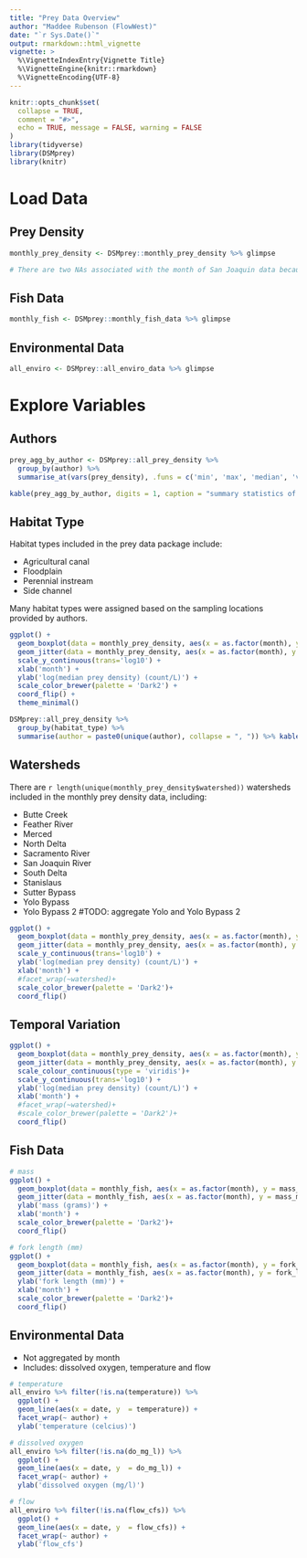 ```yaml
---
title: "Prey Data Overview"
author: "Maddee Rubenson (FlowWest)"
date: "`r Sys.Date()`"
output: rmarkdown::html_vignette
vignette: >
  %\VignetteIndexEntry{Vignette Title}
  %\VignetteEngine{knitr::rmarkdown}
  %\VignetteEncoding{UTF-8}
---
```


```r
knitr::opts_chunk$set(
  collapse = TRUE,
  comment = "#>",
  echo = TRUE, message = FALSE, warning = FALSE
)
library(tidyverse)
library(DSMprey)
library(knitr)
```

# Load Data 

## Prey Density 


```r
monthly_prey_density <- DSMprey::monthly_prey_density %>% glimpse

# There are two NAs associated with the month of San Joaquin data because data received was aggregated to year

```

## Fish Data 

```r
monthly_fish <- DSMprey::monthly_fish_data %>% glimpse

```

## Environmental Data 

```r
all_enviro <- DSMprey::all_enviro_data %>% glimpse

```

# Explore Variables

## Authors

```r

prey_agg_by_author <- DSMprey::all_prey_density %>%
  group_by(author) %>%
  summarise_at(vars(prey_density), .funs = c('min', 'max', 'median', 'var'), na.rm = TRUE)

kable(prey_agg_by_author, digits = 1, caption = "summary statistics of prey density values across authors included in the prey data package")

```

## Habitat Type

Habitat types included in the prey data package include: 

* Agricultural canal
* Floodplain
* Perennial instream
* Side channel

Many habitat types were assigned based on the sampling locations provided by authors. 

```r

ggplot() +
  geom_boxplot(data = monthly_prey_density, aes(x = as.factor(month), y = median_prey_density), alpha = 0.5) +
  geom_jitter(data = monthly_prey_density, aes(x = as.factor(month), y = median_prey_density, color = habitat_type)) +
  scale_y_continuous(trans='log10') +
  xlab('month') +
  ylab('log(median prey density) (count/L)') +
  scale_color_brewer(palette = 'Dark2') +
  coord_flip() +
  theme_minimal()

DSMprey::all_prey_density %>%
  group_by(habitat_type) %>%
  summarise(author = paste0(unique(author), collapse = ", ")) %>% kable()

```

## Watersheds

There are `r length(unique(monthly_prey_density$watershed))` watersheds included in the monthly prey density data, including:

* Butte Creek
* Feather River
* Merced
* North Delta
* Sacramento River
* San Joaquin River
* South Delta
* Stanislaus
* Sutter Bypass
* Yolo Bypass
* Yolo Bypass 2 #TODO: aggregate Yolo and Yolo Bypass 2

```r
ggplot() +
  geom_boxplot(data = monthly_prey_density, aes(x = as.factor(month), y = median_prey_density), alpha = 0.5) +
  geom_jitter(data = monthly_prey_density, aes(x = as.factor(month), y = median_prey_density, color = watershed)) +
  scale_y_continuous(trans='log10') +
  ylab('log(median prey density) (count/L)') +
  xlab('month') +
  #facet_wrap(~watershed)+
  scale_color_brewer(palette = 'Dark2')+
  coord_flip()

```

## Temporal Variation 

```r
ggplot() +
  geom_boxplot(data = monthly_prey_density, aes(x = as.factor(month), y = median_prey_density), alpha = 0.5) +
  geom_jitter(data = monthly_prey_density, aes(x = as.factor(month), y = median_prey_density, color = year)) +
  scale_colour_continuous(type = 'viridis')+
  scale_y_continuous(trans='log10') +
  ylab('log(median prey density) (count/L)') +
  xlab('month') +
  #facet_wrap(~watershed)+
  #scale_color_brewer(palette = 'Dark2')+
  coord_flip()


```

## Fish Data

```r

# mass
ggplot() +
  geom_boxplot(data = monthly_fish, aes(x = as.factor(month), y = mass_median), alpha = 0.5) +
  geom_jitter(data = monthly_fish, aes(x = as.factor(month), y = mass_median, color = habitat_type)) +
  ylab('mass (grams)') +
  xlab('month') +
  scale_color_brewer(palette = 'Dark2')+
  coord_flip()

# fork length (mm)
ggplot() +
  geom_boxplot(data = monthly_fish, aes(x = as.factor(month), y = fork_length_median), alpha = 0.5) +
  geom_jitter(data = monthly_fish, aes(x = as.factor(month), y = fork_length_median, color = habitat_type)) +
  ylab('fork length (mm)') +
  xlab('month') +
  scale_color_brewer(palette = 'Dark2')+
  coord_flip()

```

## Environmental Data 

* Not aggregated by month
* Includes: dissolved oxygen, temperature and flow 

```r
# temperature
all_enviro %>% filter(!is.na(temperature)) %>%
  ggplot() +
  geom_line(aes(x = date, y  = temperature)) + 
  facet_wrap(~ author) +
  ylab('temperature (celcius)')

# dissolved oxygen
all_enviro %>% filter(!is.na(do_mg_l)) %>%
  ggplot() +
  geom_line(aes(x = date, y  = do_mg_l)) + 
  facet_wrap(~ author) +
  ylab('dissolved oxygen (mg/l)')

# flow
all_enviro %>% filter(!is.na(flow_cfs)) %>%
  ggplot() +
  geom_line(aes(x = date, y  = flow_cfs)) + 
  facet_wrap(~ author) +
  ylab('flow_cfs')


```
